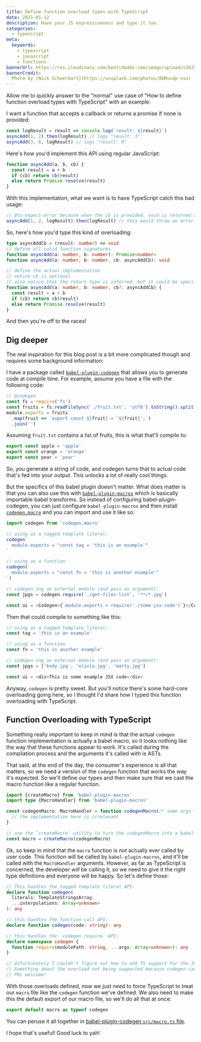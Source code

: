 ```yaml
---
title: Define function overload types with TypeScript
date: 2021-01-12
description: Have your JS expressiveness and type it too.
categories:
  - typescript
meta:
  keywords:
    - typescript
    - javascript
    - functions
bannerUrl: https://res.cloudinary.com/kentcdodds-com/image/upload/v1625032659/kentcdodds.com/content/blog/define-function-overload-types-with-type-script/banner.jpg
bannerCredit:
  Photo by [Nick Scheerbart](https://unsplash.com/photos/8DMuvdp-vso)
---
```


Allow me to quickly answer to the "normal" use case of "How to define function
overload types with TypeScript" with an example:

I want a function that accepts a callback or returns a promise if none is
provided:

```ts
const logResult = result => console.log(`result: ${result}`)
asyncAdd(1, 2).then(logResult) // logs "result: 3"
asyncAdd(3, 6, logResult) // logs "result: 9"
```

Here's how you'd implement this API using regular JavaScript:

```js
function asyncAdd(a, b, cb) {
  const result = a + b
  if (cb) return cb(result)
  else return Promise.resolve(result)
}
```

With this implementation, what we want is to have TypeScript catch this bad
usage:

```js
// @ts-expect-error because when the cb is provided, void is returned so you can't use ".then"!
asyncAdd(1, 2, logResult).then(logResult) // this would throw an error when trying to use ".then" (except we're using TypeScript so it won't even compile 😉)
```

So, here's how you'd type this kind of overloading:

```ts
type asyncAddCb = (result: number) => void
// define all valid function signatures
function asyncAdd(a: number, b: number): Promise<number>
function asyncAdd(a: number, b: number, cb: asyncAddCb): void

// define the actual implementation
// notice cb is optional
// also notice that the return type is inferred, but it could be specified as `void | Promise<number>`
function asyncAdd(a: number, b: number, cb?: asyncAddCb) {
  const result = a + b
  if (cb) return cb(result)
  else return Promise.resolve(result)
}
```

And then you're off to the races!

## Dig deeper

The real inspiration for this blog post is a bit more complicated though and
requires some background information:

I have a package called
[`babel-plugin-codegen`](https://github.com/kentcdodds/babel-plugin-codegen)
that allows you to generate code at compile time. For example, assume you have a
file with the following code:

```js
// @codegen
const fs = require('fs')
const fruits = fs.readFileSync('./fruit.txt', 'utf8').toString().split('\n')
module.exports = fruits
  .map(fruit => `export const ${fruit} = '${fruit}';`)
  .join('')
```

Assuming `fruit.txt` contains a list of fruits, this is what that'll compile to:

```js
export const apple = 'apple'
export const orange = 'orange'
export const pear = 'pear'
```

So, you generate a string of code, and codegen turns that to actual code that's
fed into your output. This unlocks a lot of really cool things.

But the specifics of this babel plugin doesn't matter. What does matter is that
you can also use this with
[`babel-plugin-macros`](https://github.com/kentcdodds/babel-plugin-macros) which
is basically importable babel transforms. So instead of configuring
babel-plugin-codegen, you can just configure `babel-plugin-macros` and then
install [`codegen.macro`](https://github.com/kentcdodds/codegen.macro) and you
can import and use it like so:

```js
import codegen from 'codegen.macro'

// using as a tagged template literal:
codegen`
  module.exports = "const tag = 'this is an example'"
`

// using as a function
codegen(`
  module.exports = "const fn = 'this is another example'"
`)

// codegen-ing an external module (and pass an argument):
const jpgs = codegen.require('./get-files-list', '**/*.jpg')

const ui = <Codegen>{`module.exports = require('./some-jsx-code')`}</Codegen>
```

Then that could compile to something like this:

```js
// using as a tagged template literal:
const tag = 'this is an example'

// using as a function
const fn = 'this is another example'

// codegen-ing an external module (and pass an argument):
const jpgs = ['kody.jpg', 'olivia.jpg', 'marty.jpg']

const ui = <div>This is some example JSX code</div>
```

Anyway, `codegen` is pretty sweet. But you'll notice there's some hard-core
overloading going here, so I thought I'd share how I typed this function
overloading with TypeScript.

## Function Overloading with TypeScript

Something really important to keep in mind is that the actual `codegen` function
implementation is actually a babel macro, so it looks nothing like the way that
these functions appear to work. It's called during the compilation process and
the arguments it's called with is ASTs.

That said, at the end of the day, the consumer's experience is all that matters,
so we need a version of the `codegen` function that works the way it's expected.
So we'll define our types and then make sure that we cast the macro function
like a regular function.

```ts
import {createMacro} from 'babel-plugin-macros'
import type {MacroHandler} from 'babel-plugin-macros'

const codegenMacro: MacroHandler = function codegenMacro(/* some args */) {
  // the implementation here is irrelevant
}

// use the `createMacro` utility to turn the codegenMacro into a babel macro
const macro = createMacro(codegenMacro)
```

Ok, so keep in mind that the `macro` function is _not_ actually ever called by
user code. This function will be called by `babel-plugin-macros`, and it'll be
called with the `MacroHandler` arguments. However, as far as TypeScript is
concerned, the developer _will_ be calling it, so we need to give it the right
type definitions and everyone will be happy. So let's define those:

```ts
// This handles the tagged template literal API:
declare function codegen(
  literals: TemplateStringsArray,
  ...interpolations: Array<unknown>
): any

// this handles the function call API:
declare function codegen(code: string): any

// this handles the `codegen.require` API:
declare namespace codegen {
  function require(modulePath: string, ...args: Array<unknown>): any
}

// Unfortunately I couldn't figure out how to add TS support for the JSX form
// Something about the overload not being supported because codegen can't be all the things or whatever
// PRs welcome!
```

With those overloads defined, now we just need to force TypeScript to treat our
`macro` file like the `codegen` function we've defined. We also need to make
this the default export of our macro file, so we'll do all that at once:

```ts
export default macro as typeof codegen
```

You can peruse it all together in
[babel-plugin-codegen `src/macro.ts` file](https://github.com/kentcdodds/babel-plugin-codegen/blob/master/src/macro.ts).

I hope that's useful! Good luck to yah!
